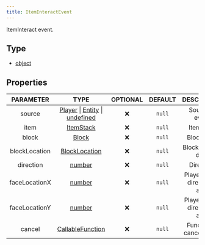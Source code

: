 ```yaml
---
title: ItemInteractEvent
---
```


ItemInteract event.

## Type
- [object](https://developer.mozilla.org/en-US/docs/Web/JavaScript/Reference/Global_Objects/Object)

## Properties

| PARAMETER | TYPE | OPTIONAL | DEFAULT | DESCRIPTION |
| :-------: | :--: | :------: | :-----: | :---------: |
| source | [Player](/docs/classes/player) \| [Entity](/docs/classes/entity) \| [undefined](https://developer.mozilla.org/en-US/docs/Web/JavaScript/Reference/Global_Objects/undefined) |  ❌   | `null`  | Source of event. |
| item | [ItemStack](https://docs.microsoft.com/en-us/minecraft/creator/scriptapi/mojang-minecraft/itemstack) |  ❌   | `null`  | Item data. |
| block | [Block](https://docs.microsoft.com/en-us/minecraft/creator/scriptapi/mojang-minecraft/block) |  ❌   | `null`  | Block data. |
| blockLocation | [BlockLocation](https://docs.microsoft.com/en-us/minecraft/creator/scriptapi/mojang-minecraft/blocklocation) |  ❌   | `null`  | Block location data. |
| direction | [number](https://developer.mozilla.org/en-US/docs/Web/JavaScript/Reference/Global_Objects/Number) |  ❌   | `null`  | Direction. |
| faceLocationX | [number](https://developer.mozilla.org/en-US/docs/Web/JavaScript/Reference/Global_Objects/Number) |  ❌   | `null`  | Player facing direction X axis. |
| faceLocationY | [number](https://developer.mozilla.org/en-US/docs/Web/JavaScript/Reference/Global_Objects/Number) |  ❌   | `null`  | Player facing direction Y axis. |
| cancel | [CallableFunction](https://developer.mozilla.org/en-US/docs/Web/JavaScript/Reference/Global_Objects/Function) |  ❌   | `null`  | Function to cancel event. |
